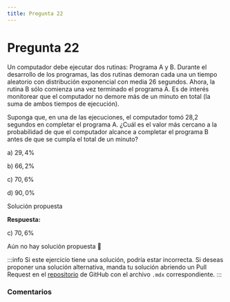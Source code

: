 ```yaml
---
title: Pregunta 22
---
```



# Pregunta 22

<div className="exercise">
Un computador debe ejecutar dos rutinas: Programa A y B. Durante el desarrollo de los programas, las dos rutinas demoran cada una un tiempo aleatorio con distribución exponencial con media 26 segundos. Ahora, la rutina B sólo comienza una vez terminado el programa A. Es de interés monitorear que el computador no demore más de un minuto en total (la suma de ambos tiempos de ejecución).

Suponga que, en una de las ejecuciones, el computador tomó 28,2 segundos en completar el programa A. ¿Cuál es el valor más cercano a la probabilidad de que el computador alcance a completar el programa B antes de que se cumpla el total de un minuto?

a) $29,4 \%$

b) $66,2 \%$

c) $70,6 \%$

d) $90,0 \%$
</div>

<MDXDetails>
<summary>Solución propuesta</summary>

<div className="exercise">

**Respuesta:**

c) $70,6 \%$

Aún no hay solución propuesta 🥲
</div>

:::info
Si este ejercicio tiene una solución, podría estar incorrecta. Si deseas proponer una solución alternativa, manda tu solución abriendo
un Pull Request en el [repositorio](https://github.com/crow-rojas/apuntes-fundamentals/pulls) de GitHub con el archivo
`.mdx` correspondiente.
:::

</MDXDetails>

### Comentarios

<Disqus
  url="https://crow-rojas.github.io/apuntes-fundamentals/docs/mathematics/probability-and-statistics/exercises/2018-1/p22"
  identifier="docs/mathematics/probability-and-statistics/exercises/2018-1/p22"
  title="2018-1 Probabilidades y Estadística - Pregunta 22"
/>

